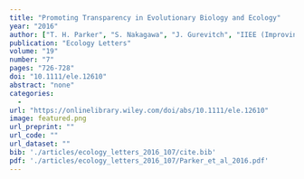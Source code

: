 ```yaml
---
title: "Promoting Transparency in Evolutionary Biology and Ecology"
year: "2016"
author: ["T. H. Parker", "S. Nakagawa", "J. Gurevitch", "IIEE (Improving Inference in Evolutionary Biology", "cology) workshop participants"]
publication: "Ecology Letters"
volume: "19"
number: "7"
pages: "726-728"
doi: "10.1111/ele.12610"
abstract: "none"
categories: 
  - 
url: "https://onlinelibrary.wiley.com/doi/abs/10.1111/ele.12610"
image: featured.png
url_preprint: ""
url_code: ""
url_dataset: ""
bib: './articles/ecology_letters_2016_107/cite.bib'
pdf: './articles/ecology_letters_2016_107/Parker_et_al_2016.pdf'
---
```

